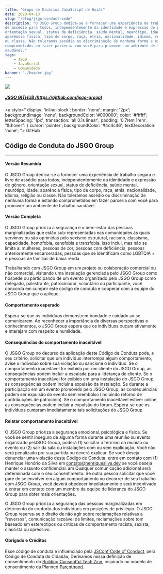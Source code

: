 ```yaml
---
title: "Grupo de Usuários JavaScript de Goiás"
date: 2020-04-13
slug: "/blog/jsgo-conduct-code"
description: "O JSGO Group dedica-se a fornecer uma experiência de trabalho segura e livre 
de assédio para todos, independentemente da identidade e expressão de gênero,
orientação sexual, status de deficiência, saúde mental, neurótipo, idade, 
aparência física, tipo de corpo, raça, etnia, nacionalidade, idioma, religião
ou classe. Não toleramos assédio ou discriminação de nenhuma forma e estando 
comprometidos em fazer parceria com você para promover um ambiente de trabalho 
saudável."
tags:
    - JSGO
    - JavaScript
    - Comunidade
banner: "./header.jpg"
---
```


![](./header.jpg)


##### [JSGO GITHUB (https://github.com/jsgo-group)](https://github.com/jsgo-group/js-go)

<a style=" 
      display: 'inline-block';
      border: 'none';
      margin: '2px';
      backgroundImage: 'none';
      backgroundColor: '#000000';
      color: '#ffffff';
      letterSpacing: '1px';
      transaction: 'all 0.1s linear';
      padding: '0.7rem 1rem';
      "&:hover": {
        cursor: 'pointer';
        backgroundColor: '#4c4c46';
        textDecoration: 'none';
      ">
        GitHub
      </a>
## Código de Conduta do JSGO Group

<hr />

#### Versão Resumida

O JSGO Group dedica-se a fornecer uma experiência de trabalho segura e livre 
de assédio para todos, independentemente da identidade e expressão de gênero,
orientação sexual, status de deficiência, saúde mental, neurótipo, idade, 
aparência física, tipo de corpo, raça, etnia, nacionalidade, idioma, religião
ou classe. Não toleramos assédio ou discriminação de nenhuma forma e estando 
comprometidos em fazer parceria com você para promover um ambiente de trabalho 
saudável.

#### Versão Completa

O JSGO Group prioriza a segurança e o bem-estar das pessoas marginalizadas 
que estão sub-representadas nas comunidades às quais servimos ou são oprimidas pelo 
sexismo estrutural, racismo, classismo, capacidade, homofobia, xenofobia e transfobia.
Isso inclui, mas não se limita a: mulheres, pessoas de cor, pessoas com deficiência,
pessoas anteriormente encarceradas, pessoas que se identificam como LGBTQIA + 
e pessoas de famílias de baixa renda.

Trabalhando com JSGO Group em um projeto ou colaboração comercial ou não comercial,
visitando uma instalação gerenciada pelo JSGO Group como hóspede ou participando
de um evento organizado pelo JSGO Group como delegado, palestrante, 
patrocinador, voluntário ou participante, você concorda em cumprir este código 
de conduta e cooperar com a equipe do JSGO Group que o aplique.

#### Comportamento esperado

Espera-se que os indivíduos demonstrem bondade e cuidado ao se comunicarem. 
Ao reconhecer a importância de diversas perspectivas e conhecimentos, 
o JSGO Group espera que os indivíduos ouçam ativamente e interajam 
com respeito e humildade.

#### Consequências do comportamento inaceitável

O JSGO Group no decurso da aplicação deste Código de Conduta pode, 
a seu critério, solicitar que um indivíduo interrompa algum comportamento, 
avise o indivíduo sobre sua violação ou sancione o indivíduo. 
Se o comportamento inaceitável for exibido por um cliente do JSGO Group,
as consequências podem incluir a escalada para a liderança do cliente. 
Se o comportamento inaceitável for exibido em uma instalação do JSGO Group,
as consequências podem incluir a expulsão da instalação. 
Se durante a participação em um evento promovido pelo JSGO Group, 
as consequências podem ser expulsão do evento sem reembolso (incluindo retorno de contribuições 
de patrocínio). Se o comportamento inaceitável estiver online, as consequências 
podem incluir a expulsão do fórum. Espera-se que os indivíduos cumpram imediatamente 
tais solicitações do JSGO Group.

#### Relatar comportamento inaceitável

O JSGO Group prioriza a segurança emocional, psicológica e física. 
Se você se sentir inseguro de alguma forma durante uma reunião ou evento organizado 
pelJSGO Group, poderá (1) solicitar o término da reunião ou evento ou 
(2) sair da sala ou instalações com ou sem explicação. 
Você não será penalizado por sua partida ou deverá explicar. 
Se você deseja denunciar uma violação deste Código de Conduta, entre em contato 
com (1) Henrique Honório da Silva em contato@henriquesilva.dev se você deseja manter 
o assunto confidencial. am
Qualquer comunicação adicional será determinada com o seu consentimento. 
Se outra pessoa solicitar que você pare de se envolver em algum comportamento 
no decorrer de seu trabalho com JSGO Group, você deverá obedecer imediatamente 
e será incentivado a entrar em contato com um membro da equipe de liderança do 
JSGO Group para obter mais orientações.

O JSGO Group prioriza a segurança das pessoas marginalizadas em detrimento do 
conforto dos indivíduos em posições de privilégio. O JSGO Group reserva-se o 
direito de não agir sobre reclamações relativas a "reversos", comunicação razoável 
de limites, reclamações sobre tom baseado em estereótipos ou críticas de comportamento
racista, sexista, classista ou opressivo.

#### Obrigado e Créditos

Esse código de conduta é influenciado pela [JSConf Code of Conduct](http://jsconf.com/codeofconduct.html), pelo Código de Conduta do Cidadão, 
Derivamos nossa definição de consentimento do [Building Consentful Tech Zine](https://www.andalsotoo.net/wp-content/uploads/2018/10/Building-Consentful-Tech-Zine-SPREADS.pdf),
inspirado no modelo de consentimento da Planned [Parenthood](https://www.plannedparenthood.org/).